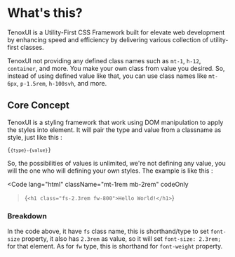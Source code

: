 
# What's this?

TenoxUI is a Utility-First CSS Framework built for elevate web development by enhancing speed and efficiency by delivering various collection of utility-first classes.

TenoxUI not providing any defined class names such as `mt-1`, `h-12`, `container`, and more. You make your own class from value you desired. So, instead of using defined value like that, you can use class names like `mt-6px`, `p-1.5rem`, `h-100svh`, and more.

## Core Concept

TenoxUI is a styling framework that work using DOM manipulation to apply
the styles into element. It will pair the type and value from a
classname as style, just like this :

<Code lang="javascript" className="my-1rem" codeOnly>{`{type}-{value}`}</Code>

So, the possibilities of values is unlimited, we're not defining any value, you will the one who will defining your own styles. The example is like this :

<Code
  lang="html"
  className="mt-1rem mb-2rem"
  codeOnly
>{`<h1 class="fs-2.3rem fw-800">Hello World!</h1>`}</Code>

### Breakdown

In the code above, it have `fs` class name, this is shorthand/type to set `font-size` property, it also has `2.3rem` as value, so it will set `font-size: 2.3rem;` for that element. As for `fw` type, this is shorthand for `font-weight` property.
